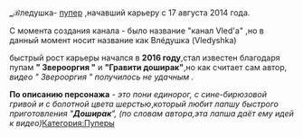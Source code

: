 {{Инфобокс_для_пуперов|сферы_творчества = YouTube Poop|год_начала = 2014 г.|другие_ники = канал Vled'a|image3 = Дубль 6.png|ссылки = https://www.youtube.com/user/Vled55rus}}'''_ℬ'''ледушка''' '''- [[Пуперы|пупер]] ,начавший карьеру с 17 августа 2014 года.

С момента создания канала - было название "канал Vled'a" ,но в данный момент носит название как Влéдушка (Vledyshka)

быстрый рост карьеры начался в '''2016 году''',стал известен благодаря пупам '''" Зверооргия "''' и '''"Гравити доширак"''',но как считает сам автор, ''видео " Зверооргия " получилось не удачным .''

'''По описанию персонажа''' - ''это пони единорог, с сине-бирюзовой гривой и с болотной цвета шерстью'',''который любит лапшу быстрого приготовления "'''Доширак'''", (по словам автора,эта лапша даёт ему идей к видео)''{{Инфобокс_для_пуперов|image3 = Vled.jpg|дата_рождения = 10.06.2000|год_начала = |имя_фамилия = Влад Виллам|ссылки = https://vk.com/thevled}}[[Категория:Пуперы]]